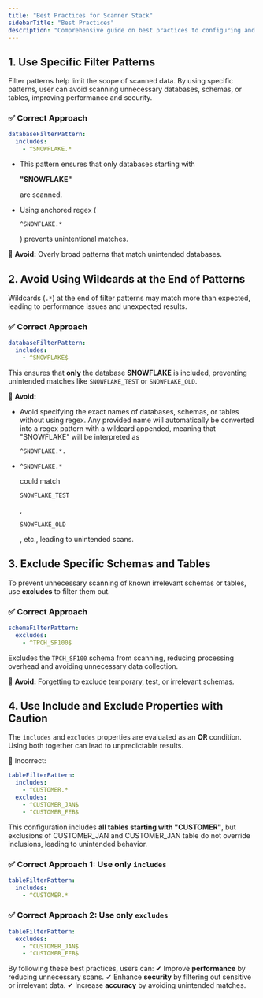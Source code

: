 ```yaml
---
title: "Best Practices for Scanner Stack"
sidebarTitle: "Best Practices"
description: "Comprehensive guide on best practices to configuring and optimizing Scanner Stack."
---
```


## 1. Use Specific Filter Patterns

Filter patterns help limit the scope of scanned data. By using specific patterns, user can avoid scanning unnecessary databases, schemas, or tables, improving performance and security.

### **✅ Correct Approach**&#x20;

```yaml
databaseFilterPattern: 
  includes:
    - ^SNOWFLAKE.*
```

* This pattern ensures that only databases starting with

  **"SNOWFLAKE"**

  are scanned.

* Using anchored regex (

  `^SNOWFLAKE.*`

  ) prevents unintentional matches.

🚫 **Avoid:**
Overly broad patterns that match unintended databases.

## 2. Avoid Using Wildcards at the End of Patterns

Wildcards (`.*`) at the end of filter patterns may match more than expected, leading to performance issues and unexpected results.

### **✅ Correct Approach**&#x20;

```yaml
databaseFilterPattern: 
  includes: 
    - ^SNOWFLAKE$
```

This ensures that **only** the database **SNOWFLAKE** is included, preventing unintended matches like `SNOWFLAKE_TEST` or `SNOWFLAKE_OLD`.

🚫 **Avoid:**

* Avoid specifying the exact names of databases, schemas, or tables without using regex. Any provided name will automatically be converted into a regex pattern with a wildcard appended, meaning that "SNOWFLAKE" will be interpreted as

  `^SNOWFLAKE.*.`

* `^SNOWFLAKE.*`

  could match

  `SNOWFLAKE_TEST`

  ,

  `SNOWFLAKE_OLD`

  , etc., leading to unintended scans.

## 3. Exclude Specific Schemas and Tables

To prevent unnecessary scanning of known irrelevant schemas or tables, use **excludes** to filter them out.

### **✅ Correct Approach**&#x20;

```yaml
schemaFilterPattern: 
  excludes:
    - ^TPCH_SF100$
```

Excludes the `TPCH_SF100` schema from scanning, reducing processing overhead and avoiding unnecessary data collection.

🚫 **Avoid:**
Forgetting to exclude temporary, test, or irrelevant schemas.

## 4. Use Include and Exclude Properties with Caution

The `includes` and `excludes` properties are evaluated as an **OR** condition. Using both together can lead to unpredictable results.

🚫 Incorrect:

```yaml
tableFilterPattern: 
  includes: 
    - ^CUSTOMER.*
  excludes: 
    - ^CUSTOMER_JAN$
    - ^CUSTOMER_FEB$
```

This configuration includes **all tables starting with "CUSTOMER"**, but exclusions of CUSTOMER\_JAN and CUSTOMER\_JAN table do not override inclusions, leading to unintended behavior.

### **✅ Correct Approach 1: Use only `includes`**

```yaml
tableFilterPattern: 
  includes: 
    - ^CUSTOMER.*
```

### **✅ Correct Approach 2: Use only `excludes`**

```yaml
tableFilterPattern: 
  excludes: 
    - ^CUSTOMER_JAN$
    - ^CUSTOMER_FEB$
```

By following these best practices, users can:
✔ Improve **performance** by reducing unnecessary scans.
✔ Enhance **security** by filtering out sensitive or irrelevant data.
✔ Increase **accuracy** by avoiding unintended matches.